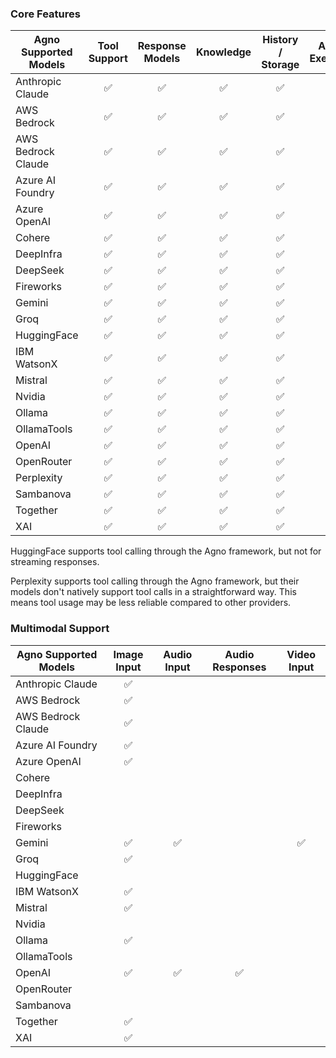 ### Core Features

| Agno Supported Models | Tool Support | Response Models | Knowledge | History / Storage | Async Execution | Async Tool Support |
| --------------------- | :----------: | :-------------: | :-------: | :---------------: | :-------------: | :---------------: |
| Anthropic Claude      |      ✅      |       ✅        |    ✅     |        ✅         |      ✅         |        ✅         |
| AWS Bedrock           |      ✅      |       ✅        |    ✅     |        ✅         |                 |                 |
| AWS Bedrock Claude    |      ✅      |       ✅        |    ✅     |        ✅         |       ✅         |       ✅        |
| Azure AI Foundry      |      ✅      |       ✅        |    ✅     |        ✅         |       ✅        |        ✅         |
| Azure OpenAI          |      ✅      |       ✅        |    ✅     |        ✅         |       ✅        |        ✅         |
| Cohere                |      ✅      |       ✅        |    ✅     |        ✅         |       ✅        |        ✅          |
| DeepInfra             |      ✅      |       ✅        |    ✅     |       ✅          |       ✅        |        ✅         |
| DeepSeek              |      ✅      |       ✅        |    ✅     |       ✅          |       ✅        |        ✅         |
| Fireworks             |      ✅      |       ✅        |    ✅      |       ✅          |       ✅        |        ✅         |
| Gemini                |      ✅      |       ✅        |    ✅     |        ✅         |        ✅       |        ✅         |
| Groq                  |      ✅      |       ✅        |    ✅     |        ✅         |       ✅        |        ✅         |
| HuggingFace           |       ✅      |       ✅       |   ✅        |       ✅            |       ✅        |        ✅         |
| IBM WatsonX           |      ✅      |       ✅        |    ✅     |        ✅         |       ✅        |        ✅         |
| Mistral               |      ✅      |       ✅         |   ✅      |       ✅           |      ✅         |       ✅           |
| Nvidia                |      ✅      |       ✅         |   ✅      |       ✅           |      ✅         |       ✅           |
| Ollama                |      ✅      |       ✅         |   ✅      |       ✅           |      ✅         |       ✅           |
| OllamaTools           |      ✅      |       ✅        |    ✅     |        ✅         |       ✅        |        ✅       |
| OpenAI                |      ✅      |       ✅        |    ✅     |        ✅         |       ✅        |        ✅         |
| OpenRouter            |      ✅      |       ✅        |    ✅     |        ✅         |       ✅        |        ✅         |
| Perplexity            |      ✅      |       ✅        |    ✅     |        ✅         |       ✅        |        ✅         |
| Sambanova             |      ✅      |       ✅        |    ✅      |       ✅          |       ✅        |        ✅         |
| Together              |      ✅      |       ✅        |    ✅     |       ✅          |       ✅        |        ✅         |
| XAI                   |      ✅      |       ✅        |    ✅     |       ✅          |       ✅        |        ✅         |

<Note> HuggingFace supports tool calling through the Agno framework, but not for streaming responses. </Note>

<Note> Perplexity supports tool calling through the Agno framework, but their models don't natively support tool calls in a straightforward way. This means tool usage may be less reliable compared to other providers. </Note>


### Multimodal Support

| Agno Supported Models | Image Input | Audio Input | Audio Responses | Video Input |
| --------------------- | :---------: | :---------: | :-------------: | :---------: |
| Anthropic Claude      |     ✅      |             |                 |             |
| AWS Bedrock           |     ✅       |             |                 |             |
| AWS Bedrock Claude    |     ✅       |             |                 |             |
| Azure AI Foundry      |     ✅       |             |                 |             |
| Azure OpenAI          |     ✅       |             |                 |             |
| Cohere                |             |             |                 |             |
| DeepInfra             |             |             |                 |             |
| DeepSeek              |             |             |                 |             |
| Fireworks             |             |             |                 |             |
| Gemini                |     ✅      |     ✅      |                 |     ✅      |
| Groq                  |     ✅      |             |                 |             |
| HuggingFace           |             |             |                 |             |
| IBM WatsonX           |     ✅       |             |                 |             |
| Mistral               |     ✅      |             |                 |             |
| Nvidia                |             |             |                 |             |
| Ollama                |     ✅      |             |                 |             |
| OllamaTools           |             |             |                 |             |
| OpenAI                |     ✅      |     ✅      |       ✅        |             |
| OpenRouter            |             |             |                 |             |
| Sambanova             |             |             |                 |             |
| Together              |     ✅      |             |                 |             |
| XAI                   |     ✅      |             |                 |             |